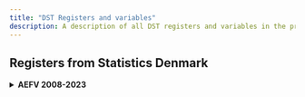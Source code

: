 ```yaml
---
title: "DST Registers and variables"
description: A description of all DST registers and variables in the projectdatabase.
---
```


## Registers from Statistics Denmark

<details>

<summary>**AEFV	2008-2023
**</summary>

| Variable name     | Variable label                                                         | Start year | Endyear |
| ----------------- | ---------------------------------------------------------------------- | ---------- | ------- |
| AEL_KOMKOD        | Kommunekode                                                            | 2008       | 2016    |
| ALDER_ULT         | Alder ultimo året                                                      | 2008       | 2016    |
| CPRTJEK           | CPR-tjek                                                               | 2008       | 2016    |
| CPRTYPE           | CPR-type                                                               | 2008       | 2016    |
| CVRNR             | Leverandørs CVR identifikation                                         | 2008       | 2016    |
| FRITVALGS_BEVIS   | FRITVALGS_BEVIS                                                        | 2008       | 2016    |
| FTI_MARK          | FTI_MARK                                                               | 2008       | 2016    |
| HAEND_MDR         | Hændelses måned.                                                       | 2008       | 2016    |
| LEV_TYPE_VIS      | Leverandør type for visiteret hjemmehjælp frit valg.                   | 2008       | 2016    |
| MAD_SERVICE       | MAD_SERVICE                                                            | 2008       | 2016    |
| PERPL_VIS         | Personlig pleje frit valg, gennemsnitlig visiteret tid pr. uge i minut | 2008       | 2016    |
| PNR               | Personnummer                                                           | 2008       | 2016    |
| PRAHJ_VIS         | Praktisk hjælp frit valg, gennemsnitlig visiteret tid pr. uge i minutt | 2008       | 2016    |
| SELVVALGTHJAELPER | SELVVALGTHJAELPER                                                      | 2008       | 2016    |
| VERSION           | VERSION                                                                | 2008       | 2016    |
| VISIT_FOERSTE     | Dato for første visitation.                                            | 2008       | 2016    |

